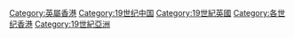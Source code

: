 [[Category:英屬香港|Category:英屬香港]]
[[Category:19世纪中国|Category:19世纪中国]]
[[Category:19世紀英國|Category:19世紀英國]]
[[Category:各世纪香港|Category:各世纪香港]]
[[Category:19世紀亞洲|Category:19世紀亞洲]]